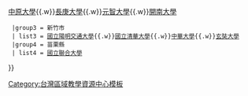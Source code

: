 {{Navbox subgroup
  |groupstyle = {{{1}}}
  |group1 = 中心學校
  | list1 = [[國立中央大學]]
  |group2 = 桃園市
  | list2 =[[國立體育大學]]{{.w}}[[中原大學]]{{.w}}[[長庚大學]]{{.w}}[[元智大學]]{{.w}}[[開南大學]]
  |group3 = 新竹市
  | list3 = [[國立陽明交通大學]]{{.w}}[[國立清華大學]]{{.w}}[[中華大學]]{{.w}}[[玄奘大學]]
  |group4 = 苗栗縣
  | list4 = [[國立聯合大學]]
}}<noinclude>[[Category:台灣區域教學資源中心模板]]</noinclude>